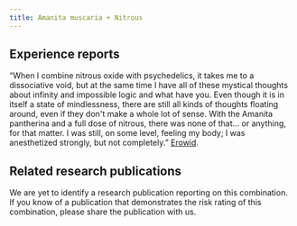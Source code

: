 ---
title: Amanita muscaria + Nitrous
---
## Experience reports

“When I combine nitrous oxide with psychedelics, it takes me to a dissociative void, but at the same time I have all of these mystical thoughts about infinity and impossible logic and what have you. Even though it is in itself a state of mindlessness, there are still all kinds of thoughts floating around, even if they don't make a whole lot of sense. With the Amanita pantherina and a full dose of nitrous, there was none of that... or anything, for that matter. I was still, on some level, feeling my body; I was anesthetized strongly, but not completely.” [Erowid](https://erowid.org/experiences/exp.php?ID=105110).

## Related research publications

We are yet to identify a research publication reporting on this combination. If you know of a publication that demonstrates the risk rating of this combination, please share the publication with us.

